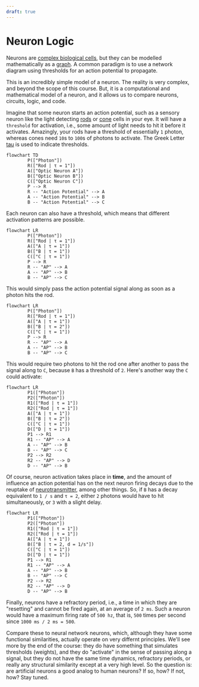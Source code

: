 ```yaml
---
draft: true
---
```


# Neuron Logic
Neurons are [complex biological cells](https://en.wikipedia.org/wiki/Biological_neuron_model), but they can be modelled mathematically as a [graph](https://en.wikipedia.org/wiki/Graph_theory). A common paradigm is to use a network diagram using thresholds for an action potential to propagate.

This is an incredibly simple model of a neuron. The reality is very complex, and beyond the scope of this course. But, it is a computational and mathematical model of a neuron, and it allows us to compare neurons, circuits, logic, and code.

Imagine that some neuron starts an action potential, such as a sensory neuron like the light detecting [rods](https://en.wikipedia.org/wiki/Rod_cell) or [cone](https://en.wikipedia.org/wiki/Cone_cell) cells in your eye. It will have a `threshold` for activation, i.e., some amount of light needs to hit it before it activates. Amazingly, your rods have a threshold of essentially `1` photon, whereas cones need `10`s to `100`s of photons to activate. The Greek Letter [tau](https://en.wikipedia.org/wiki/Tau) is used to indicate thresholds.

```mermaid
flowchart TD
        P(["Photon"])
        R(["Rod | τ = 1"])
        A(["Optic Neuron A"])
        B(["Optic Neuron B"])
        C(["Optic Neuron C"])
        P --> R
        R -- "Action Potential" --> A
        A -- "Action Potential" --> B
        B -- "Action Potential" --> C
```

Each neuron can also have a threshold, which means that different activation patterns are possible.

```mermaid
flowchart LR
        P(["Photon"])
        R(["Rod | τ = 1"])
        A(["A | τ = 1"])
        B(["B | τ = 1"])
        C(["C | τ = 1"])
        P --> R
        R -- "AP" --> A
        A -- "AP" --> B
        B -- "AP" --> C
```
This would simply pass the action potential signal along as soon as a photon hits the rod.

```mermaid
flowchart LR
        P(["Photon"])
        R(["Rod | τ = 1"])
        A(["A | τ = 1"])
        B(["B | τ = 2"])
        C(["C | τ = 1"])
        P --> R
        R -- "AP" --> A
        A -- "AP" --> B
        B -- "AP" --> C
```

This would require two photons to hit the rod one after another to pass the signal along to `C`, because `B` has a threshold of `2`.  Here's another way the `C` could activate:

```mermaid
flowchart LR
        P1(["Photon"])
        P2(["Photon"])
        R1(["Rod | τ = 1"])
        R2(["Rod | τ = 1"])
        A(["A | τ = 1"])
        B(["B | τ = 2"])
        C(["C | τ = 1"])
        D(["D | τ = 1"])
        P1 --> R1
        R1 -- "AP" --> A
        A -- "AP" --> B
        B -- "AP" --> C
        P2 --> R2
        R2 -- "AP" --> D
        D -- "AP" --> B
```

Of course, neuron activation takes place in **time**, and the amount of influence an action potential has on the next neuron firing decays due to the reuptake of [neurotransmitter](https://en.wikipedia.org/wiki/Neurotransmitter), among other things. So, if `B` has a decay equivalent to `1 / s` and `τ = 2`, either `2` photons would have to hit simultaneously, or `3` with a slight delay.

```mermaid
flowchart LR
        P1(["Photon"])
        P2(["Photon"])
        R1(["Rod | τ = 1"])
        R2(["Rod | τ = 1"])
        A(["A | τ = 1"])
        B(["B | τ = 2, d = 1/s"])
        C(["C | τ = 1"])
        D(["D | τ = 1"])
        P1 --> R1
        R1 -- "AP" --> A
        A -- "AP" --> B
        B -- "AP" --> C
        P2 --> R2
        R2 -- "AP" --> D
        D -- "AP" --> B
```

Finally, neurons have a refractory period, i.e., a time in which they are "resetting" and cannot be fired again, at an average of `2 ms`. Such a neuron would have a maximum firing rate of `500 hz`, that is, `500` times per second since `1000 ms / 2 ms = 500`.

Compare these to neural network neurons, which, although they have some functional similarities, actually operate on very differnt principles. We'll see more by the end of the course: they do have something that simulates thresholds (weights), and they do "activate" in the sense of passing along a signal, but they do not have the same time dynamics, refractory periods, or really any structural similarity except at a very high level. So the question is: are artificial neurons a good analog to human neurons? If so, how? If not, how? Stay tuned.